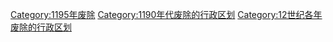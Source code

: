 [[Category:1195年废除|Category:1195年废除]]
[[Category:1190年代废除的行政区划|Category:1190年代废除的行政区划]]
[[Category:12世纪各年废除的行政区划|Category:12世纪各年废除的行政区划]]